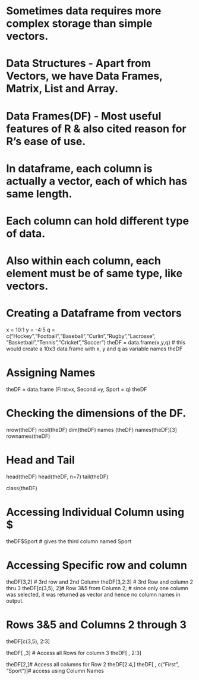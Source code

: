 # Sometimes data requires more complex storage than simple vectors.
# Data Structures - Apart from Vectors, we have Data Frames, Matrix, List and Array.

# Data Frames(DF) - Most useful features of R & also cited reason for R's ease of use.
# In dataframe, each column is actually a vector, each of which has same length.
# Each column can hold different type of data.
# Also within each column, each element must be of same type, like vectors.

# Creating a Dataframe from vectors

x = 10:1
y = -4:5
q = c("Hockey","Football","Baseball","Curlin","Rugby","Lacrosse",
      "Basketball","Tennis","Cricket","Soccer")
theDF = data.frame(x,y,q) # this would create a 10x3 data.frame with x, y and q as variable names
theDF

# Assigning Names
theDF = data.frame (First=x, Second =y, Sport = q)
theDF

# Checking the dimensions of the DF.
nrow(theDF)
ncol(theDF)
dim(theDF)
names (theDF)
names(theDF)[3]
rownames(theDF)

# Head and Tail
head(theDF)
head(theDF, n=7)
tail(theDF)

class(theDF)

# Accessing Individual Column using $
theDF$Sport # gives the third column named Sport

# Accessing Specific row and column
theDF[3,2] # 3rd row and 2nd Column
theDF[3,2:3] # 3rd Row and column 2 thru 3
theDF[c(3,5), 2]# Row 3&5 from Column 2; 
# since only one column was selected, it was returned as vector and hence no column names in output.

# Rows 3&5 and Columns 2 through 3
theDF[c(3,5), 2:3]

theDF[ ,3] # Access all Rows for column 3
theDF[ , 2:3]

theDF[2,]# Access all columns for Row 2
theDF[2:4,]
theDF[ , c("First", "Sport")]# access using Column Names
